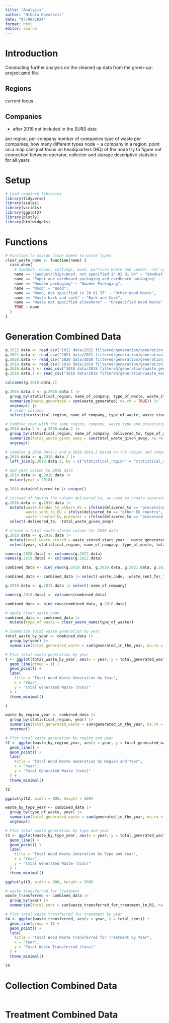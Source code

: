 ```yaml
---
title: "Analysis"
author: "Nikola Kovačević"
date: "07/08/2024"
format: html
editor: source
---
```


# Introduction

Conducting further analysis on the cleaned up data from the green-up-project.qmd file.

## Regions

current focus

## Companies

- after 2019 not included in the SURS data

per region, per company
number of companies
type of waste per companies, how many different types
node = a company in a region, point on a map
cant just focus on headquarters (HQ) of the node
try to figure out connection between operator, collector and storage
descriptive statistics for all years

# Setup

```r

# Load required libraries
library(tidyverse)
library(scales)
library(viridis)
library(ggplot2)
library(plotly)
library(htmlwidgets)

```

# Functions

```r

# Function to assign clear names to waste types
clear_waste_name <- function(name) {
  case_when(
    # Sawdust, chips, cuttings, wood, particle board and veneer, not specified in 03 01 04
    name == "Sawdust/Chips/Wood, not specified in 03 01 04" ~ "Sawdust and Wood Cuttings",
    name == "Paper and cardboard packaging and cardboard packaging" ~ "Paper and Cardboard Packaging",
    name == "Wooden packaging" ~ "Wooden Packaging",
    name == "Wood" ~ "Wood",
    name == "Wood, not specified in 20 01 37" ~ "Other Wood Waste",
    name == "Waste bark and cork" ~ "Bark and Cork",
    name == "Waste not specified elsewhere" ~ "Unspecified Wood Waste",
    TRUE ~ name
  )
}

```


# Generation Combined Data

```r

g.2022.data <- read_csv("2022 data/2022 filtered/generation/generation_22.csv")
g.2021.data <- read_csv("2021 data/2021 filtered/generation/generation_21.csv")
g.2020.data <- read_csv("2020 data/2020 filtered/generation/generation_20.csv")
g.2019.data <- read_csv("2019 data/2019 filtered/generation/generation_19.csv")
g.2018.data.1 <- read_csv("2018 data/2018 filtered/generation/waste_generation_18.csv")
g.2018.data.2 <- read_csv("2018 data/2018 filtered/generation/waste_management_18.csv")

colnames(g.2018.data.2)

g.2018.data.1 <- g.2018.data.1 |> 
  group_by(statistical_region, name_of_company, type_of_waste, waste_stored_start_year, waste_stored_end_year) |>
  summarize(waste_generated = sum(waste_generated, na.rm = TRUE)) |>
  ungroup() |> 
  # order columns
  select(statistical_region, name_of_company, type_of_waste, waste_stored_start_year, waste_generated, waste_stored_end_year)

# Combine rows with the same region, company, waste type and processing type
g.2018.data.2 <- g.2018.data.2 |>
  group_by(statistical_region, name_of_company, delivered_to, type_of_waste) |>
  summarize(total_waste_given_away = sum(total_waste_given_away, na.rm = TRUE)) |>
  ungroup() 

# combine g.2018.data.1 and g.2018.data.2 based on the region and company
g.2018.data <- g.2018.data.1 |>
  left_join(g.2018.data.2, by = c("statistical_region" = "statistical_region", "name_of_company" = "name_of_company", "type_of_waste" = "type_of_waste"))

# add year column to 2018 data
g.2018.data <- g.2018.data |>
  mutate(year = 2018)

g.2018.data$delivered_to |> unique()

# instead of having the column delivered_to, we need to create separate columns for each type of waste transfer
g.2018.data <- g.2018.data |>
  mutate(waste_handed_to_others_RS = ifelse(delivered_to == "processing operator in RS", total_waste_given_away, 0),
         waste_sent_to_EU = ifelse(delivered_to == "other EU country", total_waste_given_away, 0),
         waste_treated_by_producer = ifelse(delivered_to == "processed the waste themselves", total_waste_given_away, 0)) |>
  select(-delivered_to, -total_waste_given_away)

# create a total waste stored column for 2018 data
g.2018.data <- g.2018.data |>
  mutate(total_waste_stored = waste_stored_start_year + waste_generated) |> 
  select(year, statistical_region, name_of_company, type_of_waste, total_waste_stored, waste_stored_start_year, waste_generated, waste_stored_end_year, waste_treated_by_producer, waste_handed_to_others_RS, waste_sent_to_EU)

names(g.2020.data) <- colnames(g.2022.data)
names(g.2019.data) <- colnames(g.2022.data)

combined_data <- bind_rows(g.2019.data, g.2020.data, g.2021.data, g.2022.data)

combined_data <- combined_data |> select(-waste_code, -waste_sent_for_treatment_outside_EU)

g.2018.data <- g.2018.data |> select(-name_of_company)

names(g.2018.data) <- colnames(combined_data)

combined_data <- bind_rows(combined_data, g.2018.data)

# apply clear_waste_name
combined_data <- combined_data |>
  mutate(type_of_waste = clear_waste_name(type_of_waste))

# Summarize total waste generation by year
total_waste_by_year <- combined_data |>
  group_by(year) |>
  summarize(total_generated_waste = sum(generated_in_the_year, na.rm = TRUE) / 1000)

# Plot total waste generation by year
t <- ggplot(total_waste_by_year, aes(x = year, y = total_generated_waste)) +
  geom_line(group = 1) +
  geom_point() +
  labs(
    title = "Total Wood Waste Generation by Year",
    x = "Year",
    y = "Total Generated Waste (tons)"
  ) +
  theme_minimal()

t

waste_by_region_year <- combined_data |>
  group_by(statistical_region, year) |>
  summarize(total_generated_waste = sum(generated_in_the_year, na.rm = TRUE) / 1000) |>
  ungroup()

# Plot total waste generation by region and year
t2 <- ggplot(waste_by_region_year, aes(x = year, y = total_generated_waste, color = statistical_region)) +
  geom_line() +
  geom_point() +
  labs(
    title = "Total Wood Waste Generation by Region and Year",
    x = "Year",
    y = "Total Generated Waste (tons)"
  ) +
  theme_minimal()

t2

ggplotly(t2, width = 800, height = 500)

waste_by_type_year <- combined_data |>
  group_by(type_of_waste, year) |>
  summarize(total_generated_waste = sum(generated_in_the_year, na.rm = TRUE) / 1000) |>
  ungroup()

# Plot total waste generation by type and year
t3 <- ggplot(waste_by_type_year, aes(x = year, y = total_generated_waste, color = type_of_waste)) +
  geom_line() +
  geom_point() +
  labs(
    title = "Total Wood Waste Generation by Type and Year",
    x = "Year",
    y = "Total Generated Waste (tons)"
  ) +
  theme_minimal()

ggplotly(t3, width = 800, height = 500)

# waste transferred for treatment
waste_transferred <- combined_data |>
  group_by(year) |>
  summarize(total_sent = sum(waste_transferred_for_treatment_in_RS, na.rm = TRUE) / 1000)

# Plot total waste transferred for treatment by year
t4 <- ggplot(waste_transferred, aes(x = year, y = total_sent)) +
  geom_line(group = 1) +
  geom_point() +
  labs(
    title = "Total Wood Waste Transferred for Treatment by Year",
    x = "Year",
    y = "Total Waste Transferred (tons)"
  ) +
  theme_minimal()

t4
```

# Collection Combined Data

```r

```

# Treatment Combined Data


```r

```